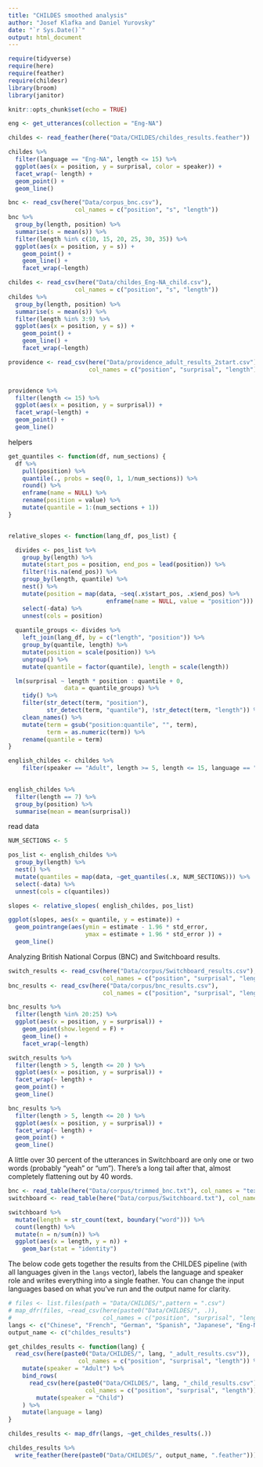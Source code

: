 ```yaml
---
title: "CHILDES smoothed analysis"
author: "Josef Klafka and Daniel Yurovsky"
date: "`r Sys.Date()`"
output: html_document
---
```


```r
require(tidyverse)
require(here)
require(feather)
require(childesr)
library(broom)
library(janitor)

knitr::opts_chunk$set(echo = TRUE)
```

```r
eng <- get_utterances(collection = "Eng-NA")
```

```r
childes <- read_feather(here("Data/CHILDES/childes_results.feather"))

childes %>%
  filter(language == "Eng-NA", length <= 15) %>%
  ggplot(aes(x = position, y = surprisal, color = speaker)) + 
  facet_wrap(~ length) + 
  geom_point() + 
  geom_line()

bnc <- read_csv(here("Data/corpus_bnc.csv"), 
                   col_names = c("position", "s", "length"))
bnc %>% 
  group_by(length, position) %>%
  summarise(s = mean(s)) %>% 
  filter(length %in% c(10, 15, 20, 25, 30, 35)) %>% 
  ggplot(aes(x = position, y = s)) + 
    geom_point() + 
    geom_line() + 
    facet_wrap(~length)

childes <- read_csv(here("Data/childes_Eng-NA_child.csv"), 
                   col_names = c("position", "s", "length"))
childes %>% 
  group_by(length, position) %>%
  summarise(s = mean(s)) %>% 
  filter(length %in% 3:9) %>% 
  ggplot(aes(x = position, y = s)) + 
    geom_point() + 
    geom_line() + 
    facet_wrap(~length)

```

```r
providence <- read_csv(here("Data/providence_adult_results_2start.csv"),
                       col_names = c("position", "surprisal", "length"))


providence %>%
  filter(length <= 15) %>%
  ggplot(aes(x = position, y = surprisal)) + 
  facet_wrap(~length) + 
  geom_point() + 
  geom_line()
```


helpers
```r
get_quantiles <- function(df, num_sections) {
  df %>%
    pull(position) %>%
    quantile(., probs = seq(0, 1, 1/num_sections)) %>%
    round() %>%
    enframe(name = NULL) %>%
    rename(position = value) %>%
    mutate(quantile = 1:(num_sections + 1))
}


relative_slopes <- function(lang_df, pos_list) {

  divides <- pos_list %>%
    group_by(length) %>%
    mutate(start_pos = position, end_pos = lead(position)) %>%
    filter(!is.na(end_pos)) %>%
    group_by(length, quantile) %>%
    nest() %>%
    mutate(position = map(data, ~seq(.x$start_pos, .x$end_pos) %>% 
                            enframe(name = NULL, value = "position"))) %>%
    select(-data) %>%
    unnest(cols = position)
  
  quantile_groups <- divides %>%
    left_join(lang_df, by = c("length", "position")) %>%
    group_by(quantile, length) %>%
    mutate(position = scale(position)) %>%
    ungroup() %>%
    mutate(quantile = factor(quantile), length = scale(length))

  lm(surprisal ~ length * position : quantile + 0,
                data = quantile_groups) %>%
    tidy() %>%
    filter(str_detect(term, "position"), 
           str_detect(term, "quantile"), !str_detect(term, "length")) %>%
    clean_names() %>%
    mutate(term = gsub("position:quantile", "", term),
           term = as.numeric(term)) %>%
    rename(quantile = term)
}

english_childes <- childes %>%
    filter(speaker == "Adult", length >= 5, length <= 15, language == "Eng-NA")
  

english_childes %>%
  filter(length == 7) %>%
  group_by(position) %>%
  summarise(mean = mean(surprisal))

```

read data
```r
NUM_SECTIONS <- 5

pos_list <- english_childes %>%
  group_by(length) %>%
  nest() %>%
  mutate(quantiles = map(data, ~get_quantiles(.x, NUM_SECTIONS))) %>%
  select(-data) %>%
  unnest(cols = c(quantiles))

slopes <- relative_slopes( english_childes, pos_list)
```

```r
ggplot(slopes, aes(x = quantile, y = estimate)) + 
  geom_pointrange(aes(ymin = estimate - 1.96 * std_error, 
                      ymax = estimate + 1.96 * std_error )) + 
  geom_line()
```

Analyzing British National Corpus (BNC) and Switchboard results. 
```r
switch_results <- read_csv(here("Data/corpus/Switchboard_results.csv"), 
                           col_names = c("position", "surprisal", "length"))
bnc_results <- read_csv(here("Data/corpus/bnc_results.csv"), 
                           col_names = c("position", "surprisal", "length"))

bnc_results %>%
  filter(length %in% 20:25) %>% 
  ggplot(aes(x = position, y = surprisal)) + 
    geom_point(show.legend = F) + 
    geom_line() + 
    facet_wrap(~length)

switch_results %>%
  filter(length > 5, length <= 20 ) %>%
  ggplot(aes(x = position, y = surprisal)) + 
  facet_wrap(~ length) + 
  geom_point() + 
  geom_line()

bnc_results %>%
  filter(length > 5, length <= 20 ) %>%
  ggplot(aes(x = position, y = surprisal)) + 
  facet_wrap(~ length) + 
  geom_point() + 
  geom_line()

```


A little over 30 percent of the utterances in Switchboard are only one or two words (probably "yeah" or "um"). There's a long tail after that, almost completely flattening out by 40 words. 
```r
bnc <- read_table(here("Data/corpus/trimmed_bnc.txt"), col_names = "text")
switchboard <- read_table(here("Data/corpus/Switchboard.txt"), col_names = "text")

switchboard %>% 
  mutate(length = str_count(text, boundary("word"))) %>%
  count(length) %>% 
  mutate(n = n/sum(n)) %>%
  ggplot(aes(x = length, y = n)) + 
    geom_bar(stat = "identity")
```

The below code gets together the results from the CHILDES pipeline (with all languages given in the `langs` vector), labels the language and speaker role and writes everything into a single feather. You can change the input languages based on what you've run and the output name for clarity. 
```r
# files <- list.files(path = "Data/CHILDES/",pattern = ".csv")
# map_dfr(files, ~read_csv(here(paste0("Data/CHILDES/", .)), 
#                          col_names = c("position", "surprisal", "length")))
langs <- c("Chinese", "French", "German", "Spanish", "Japanese", "Eng-NA")
output_name <- c("childes_results")

get_childes_results <- function(lang) {
  read_csv(here(paste0("Data/CHILDES/", lang, "_adult_results.csv")),
                    col_names = c("position", "surprisal", "length")) %>%
    mutate(speaker = "Adult") %>%
    bind_rows(
      read_csv(here(paste0("Data/CHILDES/", lang, "_child_results.csv")),
                      col_names = c("position", "surprisal", "length")) %>%
        mutate(speaker = "Child")
    ) %>%
    mutate(language = lang)
}

childes_results <- map_dfr(langs, ~get_childes_results(.))

childes_results %>% 
  write_feather(here(paste0("Data/CHILDES/", output_name, ".feather")))
```